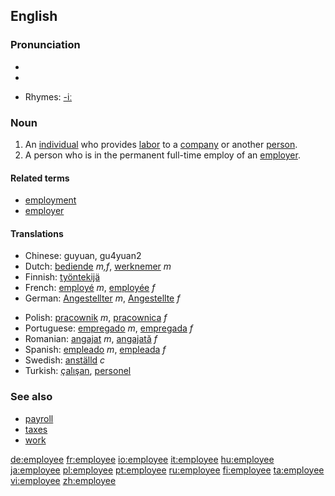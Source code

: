 ==English==

===Pronunciation===
*{{IPA|/ɪmˌplɔɪˈiː/}}
*{{audio|en-us-employee.ogg|Audio (US)}}

*Rhymes: [[Rhymes:English:-iː|-iː]]

===Noun===
{{en-noun}}

# An [[individual]] who provides [[labor]] to a [[company]] or another [[person]].
# A person who is in the permanent full-time employ of an [[employer]]. 

====Related terms====
*[[employment]]
*[[employer]]

====Translations====
{{top}}
*Chinese: guyuan, gu4yuan2
*Dutch: [[bediende]] ''m,f'', [[werknemer]] ''m''
*Finnish: [[työntekijä]]
*French: [[employé]] ''m'', [[employée]] ''f''
*German: [[Angestellter]] ''m'', [[Angestellte]] ''f''
{{mid}}
*Polish: [[pracownik]] ''m'', [[pracownica]] ''f''
*Portuguese: [[empregado]] ''m'', [[empregada]] ''f''
*Romanian: [[angajat]] ''m'', [[angajată]] ''f''
*Spanish: [[empleado]] ''m'', [[empleada]] ''f''
*Swedish: [[anställd]] ''c''
*Turkish: [[çalışan]], [[personel]]
{{bottom}}

===See also===
*[[payroll]]
*[[taxes]]
*[[work]]

[[de:employee]]
[[fr:employee]]
[[io:employee]]
[[it:employee]]
[[hu:employee]]
[[ja:employee]]
[[pl:employee]]
[[pt:employee]]
[[ru:employee]]
[[fi:employee]]
[[ta:employee]]
[[vi:employee]]
[[zh:employee]]
